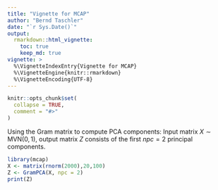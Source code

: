 ```yaml
---
title: "Vignette for MCAP"
author: "Bernd Taschler"
date: "`r Sys.Date()`"
output: 
  rmarkdown::html_vignette:
    toc: true
    keep_md: true
vignette: >
  %\VignetteIndexEntry{Vignette for MCAP}
  %\VignetteEngine{knitr::rmarkdown}
  %\VignetteEncoding{UTF-8}
---
```


```r
knitr::opts_chunk$set(
  collapse = TRUE,
  comment = "#>"
)
```



Using the Gram matrix to compute PCA components: Input matrix $X \sim \text{MVN}(0,1)$, 
output matrix $Z$ consists of the first $npc = 2$ principal components.
```r
library(mcap)
X <- matrix(rnorm(2000),20,100)
Z <- GramPCA(X, npc = 2)
print(Z)
```
